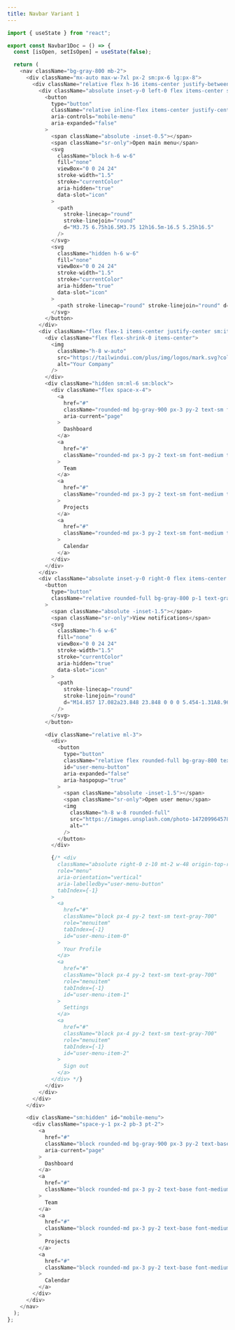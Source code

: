 ```yaml
---
title: Navbar Variant 1
---
```


```javascript
import { useState } from "react";

export const Navbar1Doc = () => {
  const [isOpen, setIsOpen] = useState(false);

  return (
    <nav className="bg-gray-800 mb-2">
      <div className="mx-auto max-w-7xl px-2 sm:px-6 lg:px-8">
        <div className="relative flex h-16 items-center justify-between">
          <div className="absolute inset-y-0 left-0 flex items-center sm:hidden">
            <button
              type="button"
              className="relative inline-flex items-center justify-center rounded-md p-2 text-gray-400 hover:bg-gray-700 hover:text-white focus:outline-none focus:ring-2 focus:ring-inset focus:ring-white"
              aria-controls="mobile-menu"
              aria-expanded="false"
            >
              <span className="absolute -inset-0.5"></span>
              <span className="sr-only">Open main menu</span>
              <svg
                className="block h-6 w-6"
                fill="none"
                viewBox="0 0 24 24"
                stroke-width="1.5"
                stroke="currentColor"
                aria-hidden="true"
                data-slot="icon"
              >
                <path
                  stroke-linecap="round"
                  stroke-linejoin="round"
                  d="M3.75 6.75h16.5M3.75 12h16.5m-16.5 5.25h16.5"
                />
              </svg>
              <svg
                className="hidden h-6 w-6"
                fill="none"
                viewBox="0 0 24 24"
                stroke-width="1.5"
                stroke="currentColor"
                aria-hidden="true"
                data-slot="icon"
              >
                <path stroke-linecap="round" stroke-linejoin="round" d="M6 18 18 6M6 6l12 12" />
              </svg>
            </button>
          </div>
          <div className="flex flex-1 items-center justify-center sm:items-stretch sm:justify-start">
            <div className="flex flex-shrink-0 items-center">
              <img
                className="h-8 w-auto"
                src="https://tailwindui.com/plus/img/logos/mark.svg?color=indigo&shade=500"
                alt="Your Company"
              />
            </div>
            <div className="hidden sm:ml-6 sm:block">
              <div className="flex space-x-4">
                <a
                  href="#"
                  className="rounded-md bg-gray-900 px-3 py-2 text-sm font-medium text-white"
                  aria-current="page"
                >
                  Dashboard
                </a>
                <a
                  href="#"
                  className="rounded-md px-3 py-2 text-sm font-medium text-gray-300 hover:bg-gray-700 hover:text-white"
                >
                  Team
                </a>
                <a
                  href="#"
                  className="rounded-md px-3 py-2 text-sm font-medium text-gray-300 hover:bg-gray-700 hover:text-white"
                >
                  Projects
                </a>
                <a
                  href="#"
                  className="rounded-md px-3 py-2 text-sm font-medium text-gray-300 hover:bg-gray-700 hover:text-white"
                >
                  Calendar
                </a>
              </div>
            </div>
          </div>
          <div className="absolute inset-y-0 right-0 flex items-center pr-2 sm:static sm:inset-auto sm:ml-6 sm:pr-0">
            <button
              type="button"
              className="relative rounded-full bg-gray-800 p-1 text-gray-400 hover:text-white focus:outline-none focus:ring-2 focus:ring-white focus:ring-offset-2 focus:ring-offset-gray-800"
            >
              <span className="absolute -inset-1.5"></span>
              <span className="sr-only">View notifications</span>
              <svg
                className="h-6 w-6"
                fill="none"
                viewBox="0 0 24 24"
                stroke-width="1.5"
                stroke="currentColor"
                aria-hidden="true"
                data-slot="icon"
              >
                <path
                  stroke-linecap="round"
                  stroke-linejoin="round"
                  d="M14.857 17.082a23.848 23.848 0 0 0 5.454-1.31A8.967 8.967 0 0 1 18 9.75V9A6 6 0 0 0 6 9v.75a8.967 8.967 0 0 1-2.312 6.022c1.733.64 3.56 1.085 5.455 1.31m5.714 0a24.255 24.255 0 0 1-5.714 0m5.714 0a3 3 0 1 1-5.714 0"
                />
              </svg>
            </button>

            <div className="relative ml-3">
              <div>
                <button
                  type="button"
                  className="relative flex rounded-full bg-gray-800 text-sm focus:outline-none focus:ring-2 focus:ring-white focus:ring-offset-2 focus:ring-offset-gray-800"
                  id="user-menu-button"
                  aria-expanded="false"
                  aria-haspopup="true"
                >
                  <span className="absolute -inset-1.5"></span>
                  <span className="sr-only">Open user menu</span>
                  <img
                    className="h-8 w-8 rounded-full"
                    src="https://images.unsplash.com/photo-1472099645785-5658abf4ff4e?ixlib=rb-1.2.1&ixid=eyJhcHBfaWQiOjEyMDd9&auto=format&fit=facearea&facepad=2&w=256&h=256&q=80"
                    alt=""
                  />
                </button>
              </div>

              {/* <div
                className="absolute right-0 z-10 mt-2 w-48 origin-top-right rounded-md bg-white py-1 shadow-lg ring-1 ring-black ring-opacity-5 focus:outline-none"
                role="menu"
                aria-orientation="vertical"
                aria-labelledby="user-menu-button"
                tabIndex={-1}
              >
                <a
                  href="#"
                  className="block px-4 py-2 text-sm text-gray-700"
                  role="menuitem"
                  tabIndex={-1}
                  id="user-menu-item-0"
                >
                  Your Profile
                </a>
                <a
                  href="#"
                  className="block px-4 py-2 text-sm text-gray-700"
                  role="menuitem"
                  tabIndex={-1}
                  id="user-menu-item-1"
                >
                  Settings
                </a>
                <a
                  href="#"
                  className="block px-4 py-2 text-sm text-gray-700"
                  role="menuitem"
                  tabIndex={-1}
                  id="user-menu-item-2"
                >
                  Sign out
                </a>
              </div> */}
            </div>
          </div>
        </div>
      </div>

      <div className="sm:hidden" id="mobile-menu">
        <div className="space-y-1 px-2 pb-3 pt-2">
          <a
            href="#"
            className="block rounded-md bg-gray-900 px-3 py-2 text-base font-medium text-white"
            aria-current="page"
          >
            Dashboard
          </a>
          <a
            href="#"
            className="block rounded-md px-3 py-2 text-base font-medium text-gray-300 hover:bg-gray-700 hover:text-white"
          >
            Team
          </a>
          <a
            href="#"
            className="block rounded-md px-3 py-2 text-base font-medium text-gray-300 hover:bg-gray-700 hover:text-white"
          >
            Projects
          </a>
          <a
            href="#"
            className="block rounded-md px-3 py-2 text-base font-medium text-gray-300 hover:bg-gray-700 hover:text-white"
          >
            Calendar
          </a>
        </div>
      </div>
    </nav>
  );
};
```
